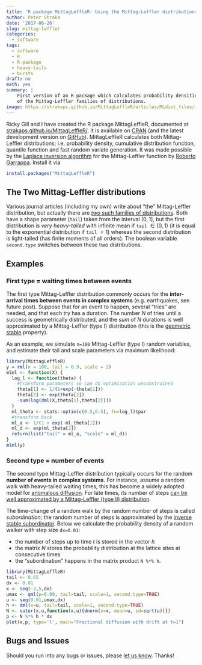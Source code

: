 ```yaml
---
title: 'R package MittagLeffleR: Using the Mittag-Leffler distributions in R'
author: Peter Straka
date: '2017-06-26'
slug: mittag-leffler
categories:
  - software
tags:
  - software
  - R
  - R-package
  - heavy-tails
  - bursts
draft: no
math: yes 
summary: |
    First version of an R package which calculates probability densities 
    of the Mittag-Leffler families of distributions. 
image: https://strakaps.github.io/MittagLeffleR/articles/MLdist_files/figure-html/unnamed-chunk-1-2.png
---
```


Ricky Gill and I have created the R package MittagLeffleR,
documented at 
[strakaps.github.io/MittagLeffleR/](../../MittagLeffleR/index.html).
It is available on [CRAN] (and the latest development version on [GitHub]).
MittagLeffleR calculates both Mittag-Leffler
distributions; i.e. probability density, cumulative distribution function,
quantile function and fast random variate generation.
It was made possible by the [Laplace inversion algorithm][matlab] for the
Mittag-Leffler function by
[Roberto Garrappa](https://twitter.com/rgarrappa).
Install it via

```r
install.packages("MittagLeffleR")
```



## The Two Mittag-Leffler distributions

Various journal articles (including my own) write about "the" Mittag-Leffler
distribution, but actually there are
[*two* such families of distributions](https://en.wikipedia.org/wiki/Mittag-Leffler_distribution).
Both have a shape parameter (`tail`) taken from the interval
$(0,1]$, but the first distribution is *very heavy-tailed* with infinite
mean if `tail` $\in (0,1)$
(it is equal to the exponential distribution if `tail` $=1$)
whereas the second distribution is light-tailed (has finite moments
of all orders). The boolean variable `second.type` switches between
these two distributions.


## Examples

### First type = waiting times between events

The first type Mittag-Leffler distribution commonly occurs for the
**inter-arrival times between events in complex systems** (e.g. earthquakes, see future post).
Suppose that for an event to happen, several "tries" are needed,
and that each try has a duration.
The number $N$ of tries until a success is geometrically distributed,
and the *sum* of $N$ durations is well approximated by a Mittag-Leffler (type I) distribution (this is the [geometric stable](https://github.com/strakaps/MittagLeffleR) property). 

As an example, we simulate `n=100` Mittag-Leffler (type I) random 
variables, 
and estimate their tail and scale parameters via maximum likelihood:

```r
library(MittagLeffleR)
y = rml(n = 100, tail = 0.9, scale = 2)
mlml <- function(X) {
  log_l <- function(theta) {
    #transform parameters so can do optimization unconstrained
    theta[1] <- 1/(1+exp(-theta[1]))
    theta[2] <- exp(theta[2])
    -sum(log(dml(X,theta[1],theta[2])))
  }
  ml_theta <- stats::optim(c(0.5,0.5), fn=log_l)$par
  #transform back
  ml_a <- 1/(1 + exp(-ml_theta[1]))
  ml_d <- exp(ml_theta[2])
  return(list("tail" = ml_a, "scale" = ml_d))
}
mlml(y)
```


### Second type = number of events

The second type Mittag-Leffler distribution typically occurs for the
random **number of events in complex systems**.
For instance, assume a random walk with heavy-tailed waiting times;
this has become a widely adopted model for
[anomalous diffusion][anomDiff].
For late times, its number of steps
[can be well approximated by a Mittag-Leffler (type II) distribution][limitCTRW].

The time-change of a random walk by the random number of steps is called
*subordination*; the random number of steps is approximated by the
[inverse stable subordinator](https://stt.msu.edu/users/mcubed/hittingTime.pdf).
Below we calculate the probability density of a random walker with
step size `dx=0.01`:

* the number of steps up to time $t$ is stored in the vector $h$
* the matrix $N$ stores the probability distribution at the lattice
  sites at consecutive times
* the "subordination" happens in the matrix product `N %*% h`.


```r
library(MittagLeffleR)
tail <- 0.65
dx <- 0.01
x <- seq(-2,5,dx)
umax <- qml(p=0.99, tail=tail, scale=1, second.type=TRUE)
u <- seq(0.01,umax,dx)
h <- dml(x=u, tail=tail, scale=1, second.type=TRUE)
N <- outer(x,u,function(x,u){dnorm(x=x, mean=u, sd=sqrt(u))})
p <- N %*% h * dx
plot(x,p, type='l', main="Fractional diffusion with drift at t=1")
```

## Bugs and Issues

Should you run into any bugs or issues, please 
[let us know](https://github.com/strakaps/MittagLeffleR/issues). 
Thanks!

[matlab]: https://au.mathworks.com/matlabcentral/fileexchange/48154-the-mittag-leffler-function
[CRAN]:   https://cran.r-project.org/web/packages/MittagLeffleR/index.html
[GitHub]: https://github.com/strakaps/MittagLeffleR
[limitCTRW]: https://doi.org/10.1017/S002190020002043X
[anomDiff]: https://en.wikipedia.org/wiki/Anomalous_diffusion
